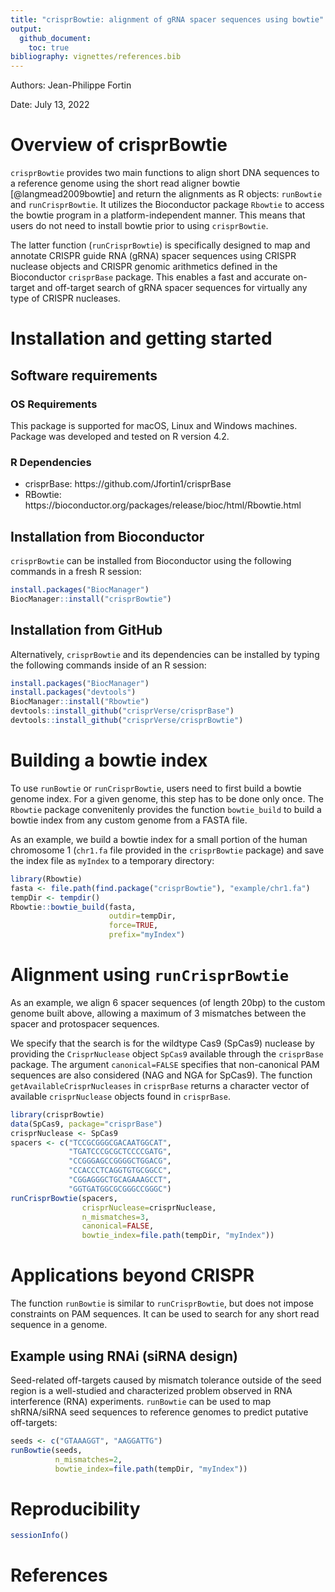 ```yaml
---
title: "crisprBowtie: alignment of gRNA spacer sequences using bowtie"
output: 
  github_document:
    toc: true
bibliography: vignettes/references.bib
---
```



Authors: Jean-Philippe Fortin

Date: July 13, 2022



# Overview of crisprBowtie

`crisprBowtie` provides two main functions to align short DNA sequences to
a reference genome using the short read aligner bowtie [@langmead2009bowtie]
and return the alignments as R objects: `runBowtie` and `runCrisprBowtie`.
It utilizes the Bioconductor package `Rbowtie` to access the bowtie program
in a platform-independent manner. This means that users do not need to install
bowtie prior to using `crisprBowtie`. 


The latter function (`runCrisprBowtie`) is specifically designed
to map and annotate CRISPR guide RNA (gRNA) spacer sequences using
CRISPR nuclease objects and CRISPR genomic arithmetics defined in
the Bioconductor `crisprBase` package. This enables a fast and accurate
on-target and off-target search of gRNA spacer sequences for virtually any
type of CRISPR nucleases. 



# Installation and getting started

## Software requirements

### OS Requirements

This package is supported for macOS, Linux and Windows machines.
Package was developed and tested on R version 4.2.

### R Dependencies 

- crisprBase: https://github.com/Jfortin1/crisprBase
- RBowtie: https://bioconductor.org/packages/release/bioc/html/Rbowtie.html


## Installation from Bioconductor

`crisprBowtie` can be installed from Bioconductor using the following
commands in a fresh R session:

```r
install.packages("BiocManager")
BiocManager::install("crisprBowtie")
```


## Installation from GitHub

Alternatively, `crisprBowtie` and its dependencies can be installed by typing the
following commands inside of an R session:


```r
install.packages("BiocManager")
install.packages("devtools")
BiocManager::install("Rbowtie")
devtools::install_github("crisprVerse/crisprBase")
devtools::install_github("crisprVerse/crisprBowtie")
```






# Building a bowtie index

To use `runBowtie` or `runCrisprBowtie`, users need to first build a bowtie
genome index. For a given genome, this step has to be done only once. 
The `Rbowtie` package convenitenly provides the function `bowtie_build`
to build a bowtie index from any custom genome from a FASTA file.

As an example, we build a bowtie index for a small portion of the human
chromosome 1 (`chr1.fa` file provided in the `crisprBowtie` package) and
save the index file as `myIndex` to a temporary directory:

```r
library(Rbowtie)
fasta <- file.path(find.package("crisprBowtie"), "example/chr1.fa")
tempDir <- tempdir()
Rbowtie::bowtie_build(fasta,
                      outdir=tempDir,
                      force=TRUE,
                      prefix="myIndex")
```

# Alignment using `runCrisprBowtie`

As an example, we align 6 spacer sequences (of length 20bp) to the
custom genome built above, allowing a maximum of 3 mismatches between the 
spacer and protospacer sequences. 

We specify that the search is for the wildtype Cas9 (SpCas9) nuclease
by providing the `CrisprNuclease` object `SpCas9` available through the 
`crisprBase` package. The argument `canonical=FALSE` specifies that 
non-canonical PAM sequences are also considered (NAG and NGA for SpCas9).
The function `getAvailableCrisprNucleases` in `crisprBase` returns a character
vector of available `crisprNuclease` objects found in `crisprBase`. 

```r
library(crisprBowtie)
data(SpCas9, package="crisprBase")
crisprNuclease <- SpCas9
spacers <- c("TCCGCGGGCGACAATGGCAT",
             "TGATCCCGCGCTCCCCGATG",
             "CCGGGAGCCGGGGCTGGACG",
             "CCACCCTCAGGTGTGCGGCC",
             "CGGAGGGCTGCAGAAAGCCT",
             "GGTGATGGCGCGGGCCGGGC")
runCrisprBowtie(spacers,
                crisprNuclease=crisprNuclease,
                n_mismatches=3,
                canonical=FALSE,
                bowtie_index=file.path(tempDir, "myIndex"))
```



# Applications beyond CRISPR

The function `runBowtie` is similar to `runCrisprBowtie`,
but does not impose constraints on PAM sequences.
It can be used to search for any short read sequence in a genome.

## Example using RNAi (siRNA design)

Seed-related off-targets caused by mismatch tolerance outside of the
seed region is a well-studied and characterized problem observed in RNA
interference (RNA) experiments. `runBowtie` can be used to map shRNA/siRNA seed
sequences to reference genomes to predict putative off-targets:

```r
seeds <- c("GTAAAGGT", "AAGGATTG")
runBowtie(seeds,
          n_mismatches=2,
          bowtie_index=file.path(tempDir, "myIndex"))
```




# Reproducibility

```r
sessionInfo()
```



# References




